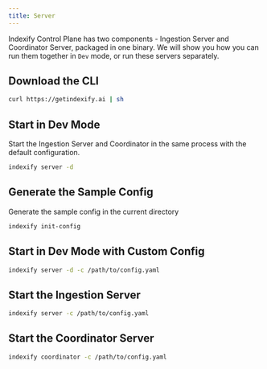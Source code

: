 ```yaml
---
title: Server 
---
```


Indexify Control Plane has two components - Ingestion Server and Coordinator Server, packaged in one binary. We will show you how you can run them together in `Dev` mode, or run these servers separately.

## Download the CLI

```bash
curl https://getindexify.ai | sh
```

## Start in Dev Mode
Start the Ingestion Server and Coordinator in the same process with the default configuration.

```bash
indexify server -d
```

## Generate the Sample Config

Generate the sample config in the current directory

```bash
indexify init-config
```

## Start in Dev Mode with Custom Config

```bash
indexify server -d -c /path/to/config.yaml
```

## Start the Ingestion Server

```bash
indexify server -c /path/to/config.yaml
```

## Start the Coordinator Server

```bash
indexify coordinator -c /path/to/config.yaml
```

